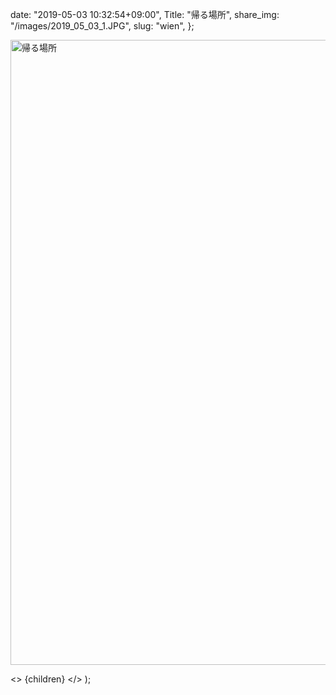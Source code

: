 
  date: "2019-05-03 10:32:54+09:00",
  Title: "帰る場所",
  share_img: "/images/2019_05_03_1.JPG",
  slug: "wien",
};

<img src="/Users/dream_exp/Desktop/Projects/ikyoukoujitsu/ikyoukoujitsu-v2/public/images/2019_05_03_1.JPG" alt="帰る場所" width="1500" height="1000" />

  <>
    <Head>
      <title>{meta.Title} | 異郷好実</title>
    </Head>
    <PostLayout meta={meta}>{children}</PostLayout>
  </>
);
